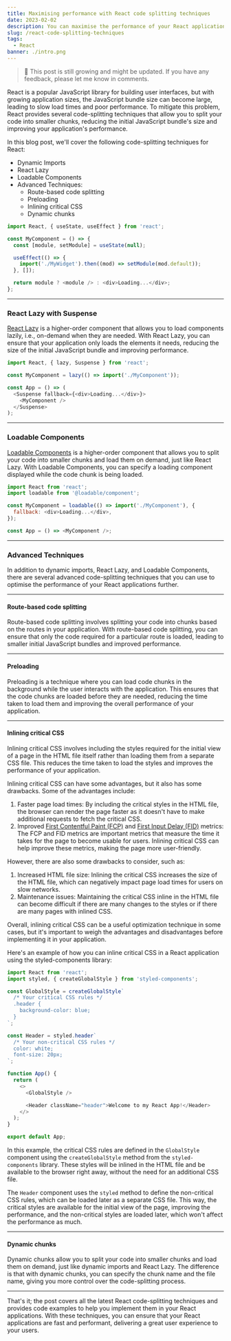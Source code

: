 ```yaml
---
title: Maximising performance with React code splitting techniques
date: 2023-02-02
description: You can maximise the performance of your React applications with my guide to the latest code-splitting techniques. Learn how to use dynamic imports, React Lazy, Loadable Components, route-based code splitting, preloading, inlining critical CSS, and dynamic chunks with code examples.
slug: /react-code-splitting-techniques
tags:
  - React
banner: ./intro.png
---
```


> 🌿 This post is still growing and might be updated. If you have any feedback, please let me know in comments.

React is a popular JavaScript library for building user interfaces, but with growing application sizes, the JavaScript bundle size can become large, leading to slow load times and poor performance. To mitigate this problem, React provides several code-splitting techniques that allow you to split your code into smaller chunks, reducing the initial JavaScript bundle's size and improving your application's performance.

In this blog post, we'll cover the following code-splitting techniques for React:

- Dynamic Imports
- React Lazy
- Loadable Components
- Advanced Techniques:
  - Route-based code splitting
  - Preloading
  - Inlining critical CSS
  - Dynamic chunks

```js
import React, { useState, useEffect } from 'react';

const MyComponent = () => {
  const [module, setModule] = useState(null);

  useEffect(() => {
    import('./MyWidget').then((mod) => setModule(mod.default));
  }, []);

  return module ? <module /> : <div>Loading...</div>;
};
```

---

### React Lazy with Suspense

[React Lazy](https://reactjs.org/docs/code-splitting.html#reactlazy) is a higher-order component that allows you to load components lazily, i.e., on-demand when they are needed. With React Lazy, you can ensure that your application only loads the elements it needs, reducing the size of the initial JavaScript bundle and improving performance.

```js
import React, { lazy, Suspense } from 'react';

const MyComponent = lazy(() => import('./MyComponent'));

const App = () => (
  <Suspense fallback={<div>Loading...</div>}>
    <MyComponent />
  </Suspense>
);
```

---

### Loadable Components

[Loadable Components](https://loadable-components.com/) is a higher-order component that allows you to split your
code into smaller chunks and load them on demand, just like React Lazy. With Loadable Components, you
can specify a loading component displayed while the code chunk is being loaded.

```js
import React from 'react';
import loadable from '@loadable/component';

const MyComponent = loadable(() => import('./MyComponent'), {
  fallback: <div>Loading...</div>,
});

const App = () => <MyComponent />;
```

---

### Advanced Techniques

In addition to dynamic imports, React Lazy, and Loadable Components, there are several advanced code-splitting techniques that you can use to optimise the performance of your React applications further.

---

#### Route-based code splitting

Route-based code splitting involves splitting your code into chunks based on the routes in your application. With route-based code splitting, you can ensure that only the code required for a particular route is loaded, leading to smaller initial JavaScript bundles and improved performance.

---

#### Preloading

Preloading is a technique where you can load code chunks in the background while the user interacts with the application. This ensures that the code chunks are loaded before they are needed, reducing the time taken to load them and improving the overall performance of your application.

---

#### Inlining critical CSS

Inlining critical CSS involves including the styles required for the initial view of a page in the HTML file itself rather than loading them from a separate CSS file. This reduces the time taken to load the styles and improves the performance of your application.

Inlining critical CSS can have some advantages, but it also has some drawbacks. Some of the advantages include:

1. Faster page load times: By including the critical styles in the HTML file, the browser can render the page faster as it doesn't have to make additional requests to fetch the critical CSS.
2. Improved [First Contentful Paint (FCP)](https://developer.mozilla.org/en-US/docs/Glossary/First_contentful_paint) and [First Input Delay (FID)](https://developer.mozilla.org/en-US/docs/Glossary/First_input_delay) metrics: The FCP and FID metrics are important metrics that measure the time it takes for the page to become usable for users. Inlining critical CSS can help improve these metrics, making the page more user-friendly.

However, there are also some drawbacks to consider, such as:

1. Increased HTML file size: Inlining the critical CSS increases the size of the HTML file, which can negatively impact page load times for users on slow networks.
2. Maintenance issues: Maintaining the critical CSS inline in the HTML file can become difficult if there are many changes to the styles or if there are many pages with inlined CSS.

Overall, inlining critical CSS can be a useful optimization technique in some cases, but it's important to weigh the advantages and disadvantages before implementing it in your application.

Here's an example of how you can inline critical CSS in a React application using the styled-components library:

```js
import React from 'react';
import styled, { createGlobalStyle } from 'styled-components';

const GlobalStyle = createGlobalStyle`
  /* Your critical CSS rules */
  .header {
    background-color: blue;
  }
`;

const Header = styled.header`
  /* Your non-critical CSS rules */
  color: white;
  font-size: 20px;
`;

function App() {
  return (
    <>
      <GlobalStyle />

      <Header className="header">Welcome to my React App!</Header>
    </>
  );
}

export default App;
```

In this example, the critical CSS rules are defined in the `GlobalStyle` component using the `createGlobalStyle` method from the `styled-components` library. These styles will be inlined in the HTML file and be available to the browser right away, without the need for an additional CSS file.

The `Header` component uses the `styled` method to define the non-critical CSS rules, which can be loaded later as a separate CSS file. This way, the critical styles are available for the initial view of the page, improving the performance, and the non-critical styles are loaded later, which won't affect the performance as much.

---

#### Dynamic chunks

Dynamic chunks allow you to split your code into smaller chunks and load them on demand, just like dynamic imports and React Lazy. The difference is that with dynamic chunks, you can specify the chunk name and the file name, giving you more control over the code-splitting process.

---

That's it; the post covers all the latest React code-splitting techniques and provides code examples to help you implement them in your React applications. With these techniques, you can ensure that your React applications are fast and performant, delivering a great user experience to your users.
